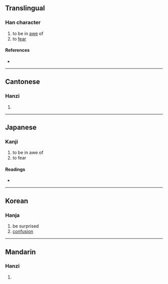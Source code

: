 {{character info}}
==Translingual==

===Han character===
{{Han char|rn=61|rad=心|as=20|sn=23|four=96047|canj=PBUE|ids=⿰忄矍}}

# to be in [[awe]] of
# to [[fear]]

====References====
* {{Han ref|kx=0409.210|dkj=11515|dj=0751.240|hdz=42372.200|uh=6204|ud=25092|bh=F7DB|bd=63451}}

----

==Cantonese==

===Hanzi===
{{yue-hanzi|jyut=[[fok3]]|y=fok3}}

# {{rfdef|yue|sort=心20}}

----

==Japanese==

===Kanji===
{{ja-kanji|grade=|rs=心20}}

# to be in awe of
# to fear

====Readings====
* {{ja-readings|on=[[きゃく]] (kyaku), [[しょう]] (shō)|kun=[[おどろく]] (odoroku)}}

----

==Korean==

===Hanja===
{{ko-hanja|hangeul=확|rv=hwak|mr=hwak}}

# be surprised
# [[confusion]]

----

==Mandarin==

===Hanzi===
{{cmn-hanzi|pin=[[jué]] ([[jue2]])|wg=chüeh<sup>2</sup>}}

# {{rfdef|cmn|sort=心20}}